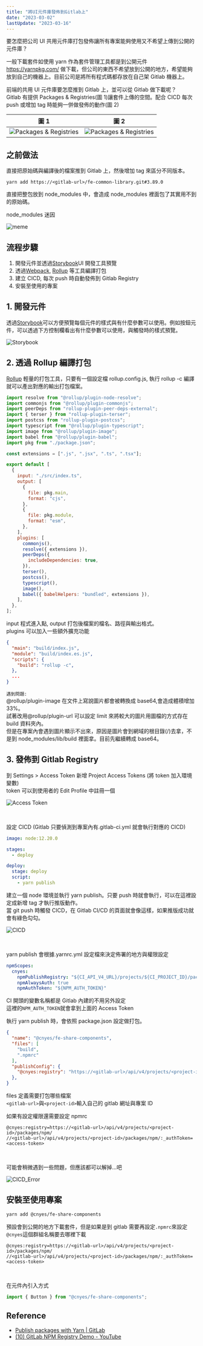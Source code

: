 ```yaml
---
title: "將UI元件庫發佈到Gitlab上"
date: "2023-03-02"
lastUpdate: "2023-03-16"
---
```


要怎麼把公司 UI 共用元件庫打包發佈讓所有專案能夠使用又不希望上傳到公開的元件庫？

一般下載套件如使用 yarn 作為套件管理工具都是到公開元件 https://yarnpkg.com/ 做下載，但公司的東西不希望放到公開的地方，希望能夠放到自己的機器上。目前公司是將所有程式碼都存放在自己架 Gitlab 機器上。

前端的共用 UI 元件庫要怎麼推到 Gitlab 上，並可以從 Gitlab 做下載呢？\
Gitlab 有提供 Packages & Registries(圖 1)讓套件上傳的空間。配合 CICD 每次 push 或增加 tag 時能夠一併做發佈的動作(圖 2)

| 圖 1                                                                 | 圖 2                                                                  |
| -------------------------------------------------------------------- | --------------------------------------------------------------------- |
| ![Packages & Registries](/2023-03-02-publish-to-gitlab/registry.png) | ![Packages & Registries](/2023-03-02-publish-to-gitlab/registry1.png) |

## 之前做法

直接把原始碼與編譯後的檔案推到 Gitlab 上，然後增加 tag 來區分不同版本。

```plain
yarn add https://<gitlab-url>/fe-common-library.git#3.89.0
```

直接把整包放到 node_modules 中，會造成 node_modules 裡面包了其實用不到的原始碼。

node_modules 迷因

![meme](/2023-03-02-publish-to-gitlab/nodeModules.jpeg)

## 流程步驟

1. 開發元件並透過[Storybook](https://storybook.js.org/)UI 開發工具預覽
2. 透過[Webpack](https://webpack.js.org/), [Rollup](https://rollupjs.org/) 等工具編譯打包
3. 建立 CICD, 每次 push 時自動發佈到 Gitlab Registry
4. 安裝至使用的專案

## 1. 開發元件

透過[Storybook](https://storybook.js.org/)可以方便預覽每個元件的樣式與有什麼參數可以使用。例如按鈕元件，可以透過下方控制欄看出有什麼參數可以使用，與觸發時的樣式預覽。

![Storybook](/2023-03-02-publish-to-gitlab/storybook.png)

## 2. 透過 Rollup 編譯打包

[Rollup](https://rollupjs.org/) 輕量的打包工具，只要有一個設定檔 rollup.config.js, 執行 rollup -c 編譯就可以產出對應的輸出打包檔案。

```js:rollup.config.js
import resolve from "@rollup/plugin-node-resolve";
import commonjs from "@rollup/plugin-commonjs";
import peerDeps from "rollup-plugin-peer-deps-external";
import { terser } from "rollup-plugin-terser";
import postcss from "rollup-plugin-postcss";
import typescript from "@rollup/plugin-typescript";
import image from "@rollup/plugin-image";
import babel from "@rollup/plugin-babel";
import pkg from "./package.json";

const extensions = [".js", ".jsx", ".ts", ".tsx"];

export default [
  {
    input: "./src/index.ts",
    output: [
      {
        file: pkg.main,
        format: "cjs",
      },
      {
        file: pkg.module,
        format: "esm",
      },
    ],
    plugins: [
      commonjs(),
      resolve({ extensions }),
      peerDeps({
        includeDependencies: true,
      }),
      terser(),
      postcss(),
      typescript(),
      image(),
      babel({ babelHelpers: "bundled", extensions }),
    ],
  },
];
```

input 程式進入點, output 打包後檔案的檔名、路徑與輸出格式。\
plugins 可以加入一些額外擴充功能

```json:package.json
{
  "main": "build/index.js",
  "module": "build/index.es.js",
  "scripts": {
    "build": "rollup -c",
  },
  ...
}
```

`遇到問題:` \
@rollup/plugin-image 在文件上寫說圖片都會被轉換成 base64,會造成體積增加 33%。\
試著改用@rollup/plugin-url 可以設定 limit 來將較大的圖片用圖檔的方式存在 build 資料夾內。\
但是在專案內會遇到圖片顯示不出來，原因是圖片會到網域的根目錄(/)去拿，不是到 node_modules/lib/build 裡面拿。目前先繼續轉成 base64。

## 3. 發佈到 Gitlab Registry

到 Settings > Access Token 新增 Project Access Tokens (將 token 加入環境變數)\
token 可以到使用者的 Edit Profile 中註冊一個

![Access Token](/2023-03-02-publish-to-gitlab/accessToken.png)

<br />

設定 CICD (Gitlab 只要偵測到專案內有.gitlab-ci.yml 就會執行對應的 CICD)

```yml:.gitlab-ci.yml
image: node:12.20.0

stages:
  - deploy

deploy:
  stage: deploy
  script:
    - yarn publish
```

建立一個 node 環境並執行 yarn publish。只要 push 時就會執行，可以在這裡設定成新增 tag 才執行推版動作。\
當 git push 時觸發 CICD，在 Gitlab CI/CD 的頁面就會像這樣，如果推版成功就會有綠色勾勾。

![CICD](/2023-03-02-publish-to-gitlab/CICD.png)

<br />

yarn publish 會根據.yarnrc.yml 設定檔來決定佈署的地方與權限設定

```yml:.yarnrc.yml
npmScopes:
  cnyes:
    npmPublishRegistry: "${CI_API_V4_URL}/projects/${CI_PROJECT_ID}/packages/npm/"
    npmAlwaysAuth: true
    npmAuthToken: "${NPM_AUTH_TOKEN}"
```

CI 開頭的變數名稱都是 Gitlab 內建的不用另外設定\
這裡的`NPM_AUTH_TOKEN`就會拿到上面的 Access Token

執行 yarn publish 時，會依照 package.json 設定做打包。

```json:package.json
{
  "name": "@cnyes/fe-share-components",
  "files": [
    "build",
    ".npmrc"
  ],
  "publishConfig": {
	"@cnyes:registry": "https://<gitlab-url>/api/v4/projects/<project-id>/packages/npm/"
  },
}
```

files 定義需要打包哪些檔案\
`<gitlab-url>`與`<project-id>`輸入自己的 gitlab 網址與專案 ID

如果有設定權限還需要設定 npmrc

```plain:.npmrc
@cnyes:registry=https://<gitlab-url>/api/v4/projects/<project-id>/packages/npm/
//<gitlab-url>/api/v4/projects/<project-id>/packages/npm/:_authToken=<access-token>
```

<br />

可能會稍微遇到一些問題，但應該都可以解掉...吧

![CICD_Error](/2023-03-02-publish-to-gitlab/CICD_Error.png)

## 安裝至使用專案

```sh
yarn add @cnyes/fe-share-components
```

預設會到公開的地方下載套件，但是如果是到 gitlab 需要再設定`.npmrc`來設定`@cnyes`這個群組名稱要去哪裡下載

```plain:.npmrc
@cnyes:registry=https://<gitlab-url>/api/v4/projects/<project-id>/packages/npm/
//<gitlab-url>/api/v4/projects/<project-id>/packages/npm/:_authToken=<access-token>
```

<br />

在元件內引入方式

```ts
import { Button } from "@cnyes/fe-share-components";
```

## Reference

- [Publish packages with Yarn | GitLab](https://docs.gitlab.com/ee/user/packages/yarn_repository/)
- [(10) GitLab NPM Registry Demo - YouTube](https://www.youtube.com/watch?v=yvLxtkvsFDA)
